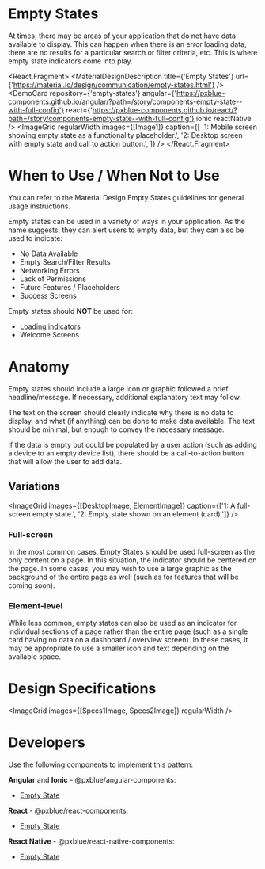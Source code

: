 
<!-- KEYWORDS: design pattern empty state placeholder -->

# Empty States

At times, there may be areas of your application that do not have data available to display. This can happen when there is an error loading data, there are no results for a particular search or filter criteria, etc. This is where empty state indicators come into play.

<React.Fragment>
    <MaterialDesignDescription
        title={'Empty States'}
        url={'https://material.io/design/communication/empty-states.html'}
    />
    <DemoCard
        repository={'empty-states'}
        angular={'https://pxblue-components.github.io/angular/?path=/story/components-empty-state--with-full-config'}
        react={'https://pxblue-components.github.io/react/?path=/story/components-empty-state--with-full-config'}
        ionic
        reactNative
    />
    <ImageGrid
        regularWidth
        images={[Image1]}
        caption={[
            '1: Mobile screen showing empty state as a functionality placeholder.',
            '2: Desktop screen with empty state and call to action button.',
        ]}
    />
    <Divider />
</React.Fragment>

# When to Use / When Not to Use

You can refer to the Material Design Empty States guidelines for general usage instructions.

Empty states can be used in a variety of ways in your application. As the name suggests, they can alert users to empty data, but they can also be used to indicate:

-   No Data Available
-   Empty Search/Filter Results
-   Networking Errors
-   Lack of Permissions
-   Future Features / Placeholders
-   Success Screens

Empty states should **NOT** be used for:

-   [Loading indicators](/patterns/loading)
-   Welcome Screens

<Divider />

# Anatomy

Empty states should include a large icon or graphic followed a brief headline/message. If necessary, additional explanatory text may follow.

The text on the screen should clearly indicate why there is no data to display, and what (if anything) can be done to make data available. The text should be minimal, but enough to convey the necessary message.

If the data is empty but could be populated by a user action (such as adding a device to an empty device list), there should be a call-to-action button that will allow the user to add data.

## Variations

<ImageGrid
    images={[DesktopImage, ElementImage]}
    caption={['1: A full-screen empty state.', '2: Empty state shown on an element (card).']}
/>

### Full-screen

In the most common cases, Empty States should be used full-screen as the only content on a page. In this situation, the indicator should be centered on the page. In some cases, you may wish to use a large graphic as the background of the entire page as well (such as for features that will be coming soon).

### Element-level

While less common, empty states can also be used as an indicator for individual sections of a page rather than the entire page (such as a single card having no data on a dashboard / overview screen). In these cases, it may be appropriate to use a smaller icon and text depending on the available space.

<Divider />

# Design Specifications

<ImageGrid images={[Specs1Image, Specs2Image]} regularWidth />
<Divider />

# Developers

Use the following components to implement this pattern:

**Angular** and **Ionic** - @pxblue/angular-components:

-   [Empty State](https://pxblue-components.github.io/angular/?path=/info/components-empty-state--readme)

**React** - @pxblue/react-components:

-   [Empty State](https://pxblue-components.github.io/react/?path=/info/components-empty-state--get-read-me-story)

**React Native** - @pxblue/react-native-components:

-   [Empty State](https://pxblue-components.github.io/react-native/?path=/info/components-documentation--empty-state)
